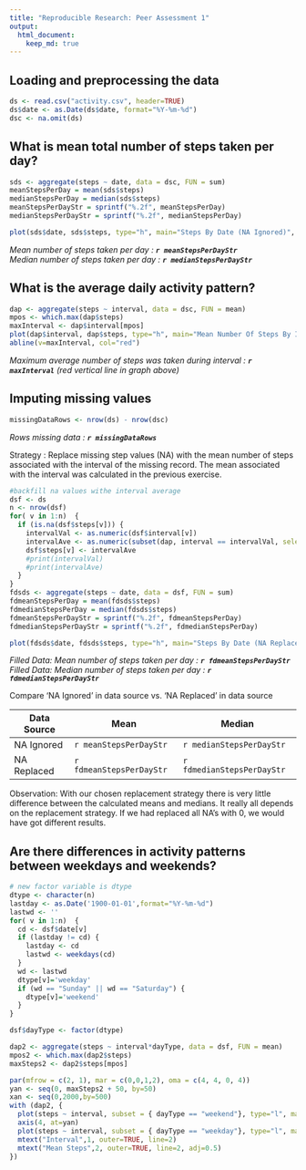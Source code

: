 ```yaml
---
title: "Reproducible Research: Peer Assessment 1"
output: 
  html_document:
    keep_md: true
---
```


## Loading and preprocessing the data
```r
ds <- read.csv("activity.csv", header=TRUE)
ds$date <- as.Date(ds$date, format="%Y-%m-%d")
dsc <- na.omit(ds)
```
  
## What is mean total number of steps taken per day?
```r
sds <- aggregate(steps ~ date, data = dsc, FUN = sum) 
meanStepsPerDay = mean(sds$steps)
medianStepsPerDay = median(sds$steps)
meanStepsPerDayStr = sprintf("%.2f", meanStepsPerDay)
medianStepsPerDayStr = sprintf("%.2f", medianStepsPerDay)

plot(sds$date, sds$steps, type="h", main="Steps By Date (NA Ignored)", xlab="Date",ylab="Steps")
```

*Mean number of steps taken per day : __`r meanStepsPerDayStr`__*  
*Median number of steps taken per day : __`r medianStepsPerDayStr`__*  

  
## What is the average daily activity pattern?
```r
dap <- aggregate(steps ~ interval, data = dsc, FUN = mean) 
mpos <- which.max(dap$steps)
maxInterval <- dap$interval[mpos]
plot(dap$interval, dap$steps, type="h", main="Mean Number Of Steps By Interval", xlab="Interval",ylab="Steps (Mean)")
abline(v=maxInterval, col="red")
```

*Maximum average number of steps was taken during interval : __`r maxInterval`__ (red vertical line in graph above)*  



## Imputing missing values
```r
missingDataRows <- nrow(ds) - nrow(dsc)
```

*Rows missing data : __`r missingDataRows`__*  


Strategy : Replace missing step values (NA) with the mean number of steps associated with the interval of the missing record. The mean associated with the interval was calculated in the previous exercise.  

```r
#backfill na values withe interval average
dsf <- ds
n <- nrow(dsf)
for( v in 1:n)  {
  if (is.na(dsf$steps[v])) {
    intervalVal <- as.numeric(dsf$interval[v])
    intervalAve <- as.numeric(subset(dap, interval == intervalVal, select = steps))
    dsf$steps[v] <- intervalAve
    #print(intervalVal)
    #print(intervalAve)
  }
}
fdsds <- aggregate(steps ~ date, data = dsf, FUN = sum) 
fdmeanStepsPerDay = mean(fdsds$steps)
fdmedianStepsPerDay = median(fdsds$steps)
fdmeanStepsPerDayStr = sprintf("%.2f", fdmeanStepsPerDay)
fdmedianStepsPerDayStr = sprintf("%.2f", fdmedianStepsPerDay)

plot(fdsds$date, fdsds$steps, type="h", main="Steps By Date (NA Replaced)", xlab="Date",ylab="Steps")
```

*Filled Data: Mean number of steps taken per day : __`r fdmeanStepsPerDayStr`__*  
*Filled Data: Median number of steps taken per day : __`r fdmedianStepsPerDayStr`__*  

Compare 'NA Ignored' in data source vs. 'NA Replaced' in data source  

Data Source | Mean | Median
----------- | ---- | ------
NA Ignored  | `r meanStepsPerDayStr` | `r medianStepsPerDayStr`
NA Replaced | `r fdmeanStepsPerDayStr` | `r fdmedianStepsPerDayStr`


Observation: With our chosen replacement strategy there is very little difference between the calculated means and medians. It really all depends on the replacement strategy. If we had replaced all NA's with 0, we would have got different results.


## Are there differences in activity patterns between weekdays and weekends?
```r
# new factor variable is dtype
dtype <- character(n)
lastday <- as.Date('1900-01-01',format="%Y-%m-%d")
lastwd <- ''
for( v in 1:n)  {
  cd <- dsf$date[v]
  if (lastday != cd) {
    lastday <- cd
    lastwd <- weekdays(cd)
  }
  wd <- lastwd
  dtype[v]='weekday'
  if (wd == "Sunday" || wd == "Saturday") {
    dtype[v]='weekend'
  }
}

dsf$dayType <- factor(dtype)

dap2 <- aggregate(steps ~ interval*dayType, data = dsf, FUN = mean) 
mpos2 <- which.max(dap2$steps)
maxSteps2 <- dap2$steps[mpos]

par(mfrow = c(2, 1), mar = c(0,0,1,2), oma = c(4, 4, 0, 4))
yan <- seq(0, maxSteps2 + 50, by=50)
xan <- seq(0,2000,by=500)
with (dap2, {
  plot(steps ~ interval, subset = { dayType == "weekend"}, type="l", main="Weekend", yaxt="n", xaxt="n")
  axis(4, at=yan)
  plot(steps ~ interval, subset = { dayType == "weekday"}, type="l", main="Weekday")
  mtext("Interval",1, outer=TRUE, line=2)
  mtext("Mean Steps",2, outer=TRUE, line=2, adj=0.5)
})
```

